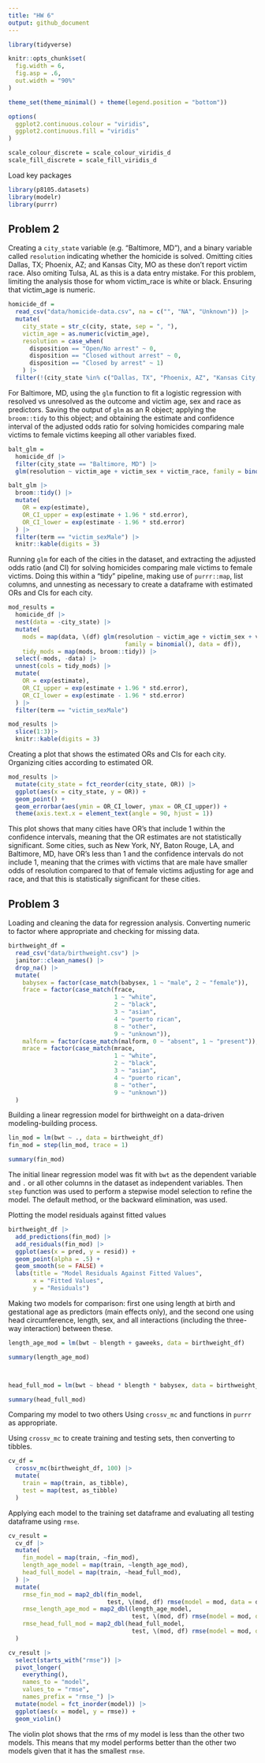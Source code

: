 ```yaml
---
title: "HW 6"
output: github_document
---
```


```r
library(tidyverse)

knitr::opts_chunk$set(
  fig.width = 6,
  fig.asp = .6,
  out.width = "90%"
)

theme_set(theme_minimal() + theme(legend.position = "bottom"))

options(
  ggplot2.continuous.colour = "viridis",
  ggplot2.continuous.fill = "viridis"
)

scale_colour_discrete = scale_colour_viridis_d
scale_fill_discrete = scale_fill_viridis_d
```


Load key packages

```r
library(p8105.datasets)
library(modelr)
library(purrr)
```

## Problem 2

Creating a `city_state` variable (e.g. “Baltimore, MD”), and a binary variable called `resolution` indicating whether the homicide is solved. Omitting cities Dallas, TX; Phoenix, AZ; and Kansas City, MO as these don’t report victim race. Also omiting Tulsa, AL as this is a data entry mistake. For this problem, limiting the analysis those for whom victim_race is white or black. Ensuring that victim_age is numeric.

```r
homicide_df = 
  read_csv("data/homicide-data.csv", na = c("", "NA", "Unknown")) |> 
  mutate(
    city_state = str_c(city, state, sep = ", "),
    victim_age = as.numeric(victim_age),
    resolution = case_when(
      disposition == "Open/No arrest" ~ 0,
      disposition == "Closed without arrest" ~ 0,
      disposition == "Closed by arrest" ~ 1)
    ) |> 
  filter(!(city_state %in% c("Dallas, TX", "Phoenix, AZ", "Kansas City, MO", "Tulsa, AL"))) |> filter(victim_race %in% c("White", "Black"))
```


For Baltimore, MD, using the `glm` function to fit a logistic regression with resolved vs unresolved as the outcome and victim age, sex and race as predictors. Saving the output of `glm` as an R object; applying the `broom::tidy` to this object; and obtaining the estimate and confidence interval of the adjusted odds ratio for solving homicides comparing male victims to female victims keeping all other variables fixed.

```r
balt_glm =
  homicide_df |> 
  filter(city_state == "Baltimore, MD") |> 
  glm(resolution ~ victim_age + victim_sex + victim_race, family = binomial(), data = _)

balt_glm |> 
  broom::tidy() |> 
  mutate(
    OR = exp(estimate),
    OR_CI_upper = exp(estimate + 1.96 * std.error), 
    OR_CI_lower = exp(estimate - 1.96 * std.error)
  ) |> 
  filter(term == "victim_sexMale") |> 
  knitr::kable(digits = 3)
```


Running `glm` for each of the cities in the dataset, and extracting the adjusted odds ratio (and CI) for solving homicides comparing male victims to female victims. Doing this within a “tidy” pipeline, making use of `purrr::map`, list columns, and unnesting as necessary to create a dataframe with estimated ORs and CIs for each city.


```r
mod_results =
  homicide_df |> 
  nest(data = -city_state) |> 
  mutate(
    mods = map(data, \(df) glm(resolution ~ victim_age + victim_sex + victim_race,
                                 family = binomial(), data = df)),
    tidy_mods = map(mods, broom::tidy)) |> 
  select(-mods, -data) |> 
  unnest(cols = tidy_mods) |> 
  mutate(
    OR = exp(estimate),
    OR_CI_upper = exp(estimate + 1.96 * std.error), 
    OR_CI_lower = exp(estimate - 1.96 * std.error)
  ) |> 
  filter(term == "victim_sexMale")

mod_results |> 
  slice(1:3)|> 
  knitr::kable(digits = 3)
```


Creating a plot that shows the estimated ORs and CIs for each city. Organizing cities according to estimated OR. 


```r
mod_results |> 
  mutate(city_state = fct_reorder(city_state, OR)) |> 
  ggplot(aes(x = city_state, y = OR)) +
  geom_point() +
  geom_errorbar(aes(ymin = OR_CI_lower, ymax = OR_CI_upper)) +
  theme(axis.text.x = element_text(angle = 90, hjust = 1))
```


This plot shows that many cities have OR's that include 1 within the confidence intervals, meaning that the OR estimates are not statistically significant. Some cities, such as New York, NY, Baton Rouge, LA, and Baltimore, MD, have OR's less than 1 and the confidence intervals do not include 1, meaning that the crimes with victims that are male have smaller odds of resolution compared to that of female victims adjusting for age and race, and that this is statistically significant for these cities. 



## Problem 3

Loading and cleaning the data for regression analysis. Converting numeric to factor where appropriate and checking for missing data.

```r
birthweight_df =
  read_csv("data/birthweight.csv") |> 
  janitor::clean_names() |>
  drop_na() |> 
  mutate(
    babysex = factor(case_match(babysex, 1 ~ "male", 2 ~ "female")),
    frace = factor(case_match(frace, 
                              1 ~ "white", 
                              2 ~ "black", 
                              3 ~ "asian", 
                              4 ~ "puerto rican", 
                              8 ~ "other", 
                              9 ~ "unknown")),
    malform = factor(case_match(malform, 0 ~ "absent", 1 ~ "present")),
    mrace = factor(case_match(mrace, 
                              1 ~ "white", 
                              2 ~ "black", 
                              3 ~ "asian", 
                              4 ~ "puerto rican", 
                              8 ~ "other", 
                              9 ~ "unknown"))
  )
```


Building a linear regression model for birthweight on a data-driven modeling-building process.

```r
lin_mod = lm(bwt ~ ., data = birthweight_df)
fin_mod = step(lin_mod, trace = 1)

summary(fin_mod)
```

The initial linear regression model was fit with `bwt` as the dependent variable and `.` or all other columns in the dataset as independent variables. Then `step` function was used to perform a stepwise model selection to refine the model. The default method, or the backward elimination, was used.

Plotting the model residuals against fitted values

```r
birthweight_df |> 
  add_predictions(fin_mod) |> 
  add_residuals(fin_mod) |> 
  ggplot(aes(x = pred, y = resid)) +
  geom_point(alpha = .5) +
  geom_smooth(se = FALSE) +
  labs(title = "Model Residuals Against Fitted Values",
       x = "Fitted Values",
       y = "Residuals")
```


Making two models for comparison: first one using length at birth and gestational age as predictors (main effects only), and the second one using head circumference, length, sex, and all interactions (including the three-way interaction) between these. 

```r
length_age_mod = lm(bwt ~ blength + gaweeks, data = birthweight_df)

summary(length_age_mod)



head_full_mod = lm(bwt ~ bhead * blength * babysex, data = birthweight_df)

summary(head_full_mod)
```


Comparing my model to two others Using `crossv_mc` and functions in `purrr` as appropriate. 

Using `crossv_mc` to create training and testing sets, then converting to tibbles.

```r
cv_df =
  crossv_mc(birthweight_df, 100) |> 
  mutate(
    train = map(train, as_tibble),
    test = map(test, as_tibble)
  )
```


Applying each model to the training set dataframe and evaluating all testing dataframe using `rmse`.

```r
cv_result =
  cv_df |> 
  mutate(
    fin_model = map(train, ~fin_mod),
    length_age_model = map(train, ~length_age_mod),
    head_full_model = map(train, ~head_full_mod),
  ) |> 
  mutate(
    rmse_fin_mod = map2_dbl(fin_model, 
                            test, \(mod, df) rmse(model = mod, data = df)),
    rmse_length_age_mod = map2_dbl(length_age_model, 
                                   test, \(mod, df) rmse(model = mod, data = df)),
    rmse_head_full_mod = map2_dbl(head_full_model, 
                                   test, \(mod, df) rmse(model = mod, data = df))
  )

cv_result |> 
  select(starts_with("rmse")) |> 
  pivot_longer(
    everything(),
    names_to = "model", 
    values_to = "rmse",
    names_prefix = "rmse_") |> 
  mutate(model = fct_inorder(model)) |> 
  ggplot(aes(x = model, y = rmse)) + 
  geom_violin()
```

The violin plot shows that the rms of my model is less than the other two models. This means that my model performs better than the other two models given that it has the smallest `rmse`. 
